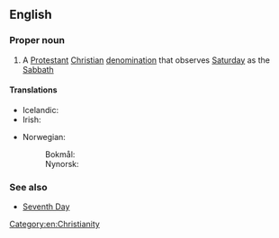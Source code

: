 ==English==

===Proper noun===
{{wikipedia}}
{{en-proper noun|head=[[seventh|Seventh]]-[[day]] [[adventist|Adventist]] [[church|Church]]}}

# A [[Protestant]] [[Christian]] [[denomination]] that observes [[Saturday]] as the [[Sabbath]]

====Translations====
{{trans-top|Christian denomination}}
* Icelandic: {{t|is|Kirkja sjöunda dags aðventista|f}}
* Irish: {{t|ga|Eaglais Aidbhinteach an 7ú Lá|f}}
{{trans-mid}}
* Norwegian:
*: Bokmål: {{t|nb|Syvendedags Adventistkirken|m}}
*: Nynorsk: {{t|nn|Sjuandedags Adventistkyrkjen|m}}
{{trans-bottom}}

===See also===
* [[Seventh Day]]

[[Category:en:Christianity]]